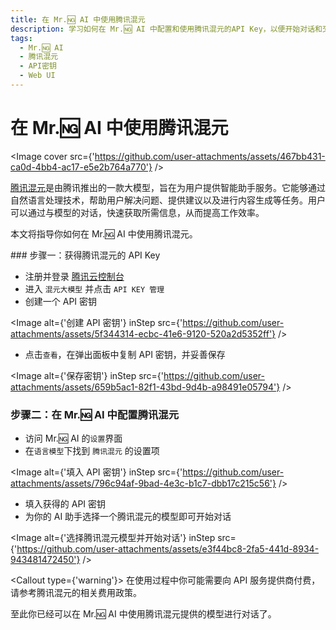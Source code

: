 ```yaml
---
title: 在 Mr.🆖 AI 中使用腾讯混元
description: 学习如何在 Mr.🆖 AI 中配置和使用腾讯混元的API Key，以便开始对话和交互。
tags:
  - Mr.🆖 AI
  - 腾讯混元
  - API密钥
  - Web UI
---
```


# 在 Mr.🆖 AI 中使用腾讯混元

<Image
  cover
  src={'https://github.com/user-attachments/assets/467bb431-ca0d-4bb4-ac17-e5e2b764a770'}
/>

[腾讯混元](https://hunyuan.tencent.com/)是由腾讯推出的一款大模型，旨在为用户提供智能助手服务。它能够通过自然语言处理技术，帮助用户解决问题、提供建议以及进行内容生成等任务。用户可以通过与模型的对话，快速获取所需信息，从而提高工作效率。

本文将指导你如何在 Mr.🆖 AI 中使用腾讯混元。

<Steps>
### 步骤一：获得腾讯混元的 API Key

- 注册并登录 [腾讯云控制台](https://console.cloud.tencent.com/hunyuan/api-key)
- 进入 `混元大模型` 并点击 `API KEY 管理`
- 创建一个 API 密钥

<Image
  alt={'创建 API 密钥'}
  inStep
  src={'https://github.com/user-attachments/assets/5f344314-ecbc-41e6-9120-520a2d5352ff'}
/>

- 点击`查看`，在弹出面板中复制 API 密钥，并妥善保存

<Image
  alt={'保存密钥'}
  inStep
  src={'https://github.com/user-attachments/assets/659b5ac1-82f1-43bd-9d4b-a98491e05794'}
/>

### 步骤二：在 Mr.🆖 AI 中配置腾讯混元

- 访问 Mr.🆖 AI 的`设置`界面
- 在`语言模型`下找到 `腾讯混元` 的设置项

<Image
  alt={'填入 API 密钥'}
  inStep
  src={'https://github.com/user-attachments/assets/796c94af-9bad-4e3c-b1c7-dbb17c215c56'}
/>

- 填入获得的 API 密钥
- 为你的 AI 助手选择一个腾讯混元的模型即可开始对话

<Image
  alt={'选择腾讯混元模型并开始对话'}
  inStep
  src={'https://github.com/user-attachments/assets/e3f44bc8-2fa5-441d-8934-943481472450'}
/>

<Callout type={'warning'}>
  在使用过程中你可能需要向 API 服务提供商付费，请参考腾讯混元的相关费用政策。
</Callout>

</Steps>

至此你已经可以在 Mr.🆖 AI 中使用腾讯混元提供的模型进行对话了。
